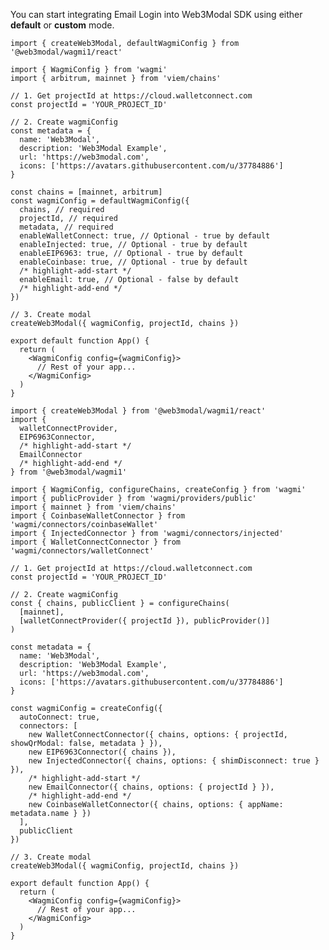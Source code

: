 
You can start integrating Email Login into Web3Modal SDK using either **default** or **custom** mode.

<Tabs>
<TabItem value="default" label="Default">

```tsx
import { createWeb3Modal, defaultWagmiConfig } from '@web3modal/wagmi1/react'

import { WagmiConfig } from 'wagmi'
import { arbitrum, mainnet } from 'viem/chains'

// 1. Get projectId at https://cloud.walletconnect.com
const projectId = 'YOUR_PROJECT_ID'

// 2. Create wagmiConfig
const metadata = {
  name: 'Web3Modal',
  description: 'Web3Modal Example',
  url: 'https://web3modal.com',
  icons: ['https://avatars.githubusercontent.com/u/37784886']
}

const chains = [mainnet, arbitrum]
const wagmiConfig = defaultWagmiConfig({ 
  chains, // required
  projectId, // required
  metadata, // required
  enableWalletConnect: true, // Optional - true by default
  enableInjected: true, // Optional - true by default
  enableEIP6963: true, // Optional - true by default
  enableCoinbase: true, // Optional - true by default
  /* highlight-add-start */
  enableEmail: true, // Optional - false by default
  /* highlight-add-end */
})

// 3. Create modal
createWeb3Modal({ wagmiConfig, projectId, chains })

export default function App() {
  return (
    <WagmiConfig config={wagmiConfig}>
      // Rest of your app...
    </WagmiConfig>
  )
}
```

</TabItem>
<TabItem value="custom" label="Custom">

```tsx
import { createWeb3Modal } from '@web3modal/wagmi1/react'
import { 
  walletConnectProvider, 
  EIP6963Connector, 
  /* highlight-add-start */
  EmailConnector
  /* highlight-add-end */
} from '@web3modal/wagmi1'

import { WagmiConfig, configureChains, createConfig } from 'wagmi'
import { publicProvider } from 'wagmi/providers/public'
import { mainnet } from 'viem/chains'
import { CoinbaseWalletConnector } from 'wagmi/connectors/coinbaseWallet'
import { InjectedConnector } from 'wagmi/connectors/injected'
import { WalletConnectConnector } from 'wagmi/connectors/walletConnect'

// 1. Get projectId at https://cloud.walletconnect.com
const projectId = 'YOUR_PROJECT_ID'

// 2. Create wagmiConfig
const { chains, publicClient } = configureChains(
  [mainnet],
  [walletConnectProvider({ projectId }), publicProvider()]
)

const metadata = {
  name: 'Web3Modal',
  description: 'Web3Modal Example',
  url: 'https://web3modal.com',
  icons: ['https://avatars.githubusercontent.com/u/37784886']
}

const wagmiConfig = createConfig({
  autoConnect: true,
  connectors: [
    new WalletConnectConnector({ chains, options: { projectId, showQrModal: false, metadata } }),
    new EIP6963Connector({ chains }),
    new InjectedConnector({ chains, options: { shimDisconnect: true } }),
    /* highlight-add-start */
    new EmailConnector({ chains, options: { projectId } }),
    /* highlight-add-end */
    new CoinbaseWalletConnector({ chains, options: { appName: metadata.name } })
  ],
  publicClient
})

// 3. Create modal
createWeb3Modal({ wagmiConfig, projectId, chains })

export default function App() {
  return (
    <WagmiConfig config={wagmiConfig}>
      // Rest of your app...
    </WagmiConfig>
  )
}
```

</TabItem>
</Tabs>